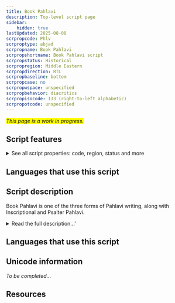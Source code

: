 ```yaml
---
title: Book Pahlavi
description: Top-level script page
sidebar:
    hidden: true
lastUpdated: 2025-08-08
scrpropcode: Phlv
scrproptype: abjad
scrpropname: Book Pahlavi
scrpropshortname: Book Pahlavi script
scrpropstatus: Historical
scrpropregion: Middle Eastern
scrpropdirection: RTL
scrpropbaseline: bottom
scrpropcase: no
scrpropwspace: unspecified
scrpropbehavior: diacritics
scrpropisocode: 133 (right-to-left alphabetic)
scrpropotcode: unspecified
---
```


<span style='background-color:yellow'>_This page is a work in progress._</span>


## Script features

<details>
<summary> See all script properties: code, region, status and more</summary>
<ScriptInfo />
</details>

## Languages that use this script

<WsList script='Phlv' wsMax='5' />

## Script description

Book Pahlavi is one of the three forms of Pahlavi writing, along with Inscriptional and Psalter Pahlavi.

<details>
<summary>Read the full description...'</summary>Psalter Pahlavi is so far attested in only two sources, so the bulk of our Pahlavi knowledge is related to the other two forms. The names of these, Inscriptional and Book Pahlavi are somewhat misleading; the Inscriptional form was used on monuments, coins, seals and amulets, as would be expected, but the Book form was used in manuscript texts as well as on stone monuments. The distinction then refers to whether the letters were connected (Book Pahlavi) or unconnected (Inscriptional Pahlavi) rather than to distinct uses of either form.

Pahlavi writing was the principal means of writing the Middle Iranian languages. It was derived from the Imperial Aramaic script used in the Achaemenid (Persian) empire, and was written from right to left. Words were usually separated by a dot. The script has proved difficult for modern-day paleographers to decipher due to confusion between some similar-looking signs, for example _w_, _n_, and _r_, and due to some signs representing multiple sounds. Pahlavi also employed a number of logograms - a single sign which represented a whole word or meaningful segment of a word. Most of the surviving Pahlavi texts pertain to the Zoroastrian religion; texts from the same period pertaining to the Manichaean religion were written in the Manichaean script.

A well-documented characteristic of Pahlavi writing was the use of _heterograms_ (also called _word masks_ or _Aramaeograms_). These were words which were written in the Aramaic language but pronounced as the appropriate Iranian-language word. For example the word 'son' was written using the letters BRḪ, after the Aramaic word for son, _breh_ but pronounced as the Middle Iranian word _pus_. Some estimates suggest that up to half the words in any given Book Pahlavi text may have been written using heterograms. Verbal roots written in this way were commonly combined with inflectional endings written phonetically.

Book Pahlavi was in common use from the 3rd century BC until the 9th century AD, after which it was used only as a secret language by Zoroastrian religious leaders. It is a cursive script. Book Pahlavi used twelve letters to represent twenty-three consonants. Later forms of the script used diacritics to distinguish between different interpretations of ambiguous letters. The letter _aleph_ was also used in this form of Pahlavi writing to represent the 'long a' vowel. A number of ligatures were used, some of which were identical in shape to either simplex or combined forms of other letters.
</details>

## Languages that use this script

<WsList script='Phlv' wsMax='5' />

## Unicode information

_To be completed..._

## Resources

<ScriptResources detailSummary='seemore' />


